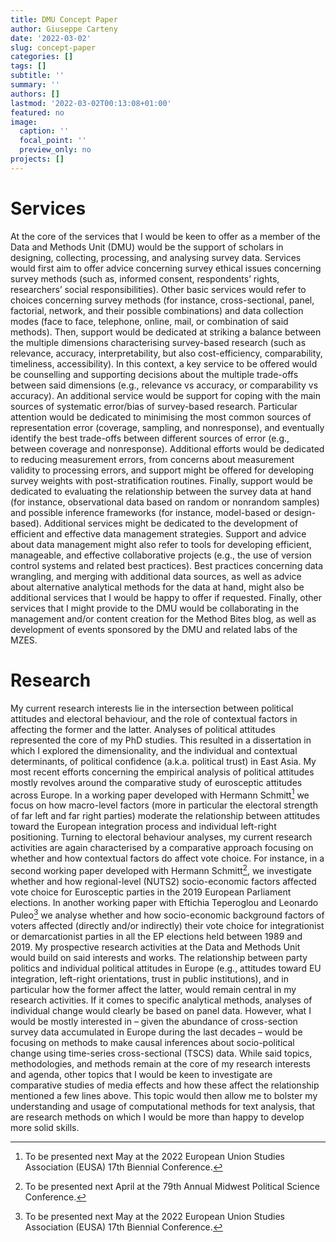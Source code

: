 ```yaml
---
title: DMU Concept Paper
author: Giuseppe Carteny
date: '2022-03-02'
slug: concept-paper
categories: []
tags: []
subtitle: ''
summary: ''
authors: []
lastmod: '2022-03-02T00:13:08+01:00'
featured: no
image:
  caption: ''
  focal_point: ''
  preview_only: no
projects: []
---
```


# Services

At the core of the services that I would be keen to offer as a member of the Data and Methods Unit (DMU) would be the support of scholars in designing, collecting, processing, and analysing  survey data. Services would first aim to offer advice concerning survey ethical issues concerning survey methods (such as, informed consent, respondents’ rights, researchers’ social responsibilities). Other basic services would refer to choices concerning survey methods (for instance, cross-sectional, panel, factorial, network, and their possible combinations) and data collection modes (face to face, telephone, online, mail, or combination of said methods). Then, support would be dedicated at striking a balance between the multiple dimensions characterising survey-based research (such as relevance, accuracy, interpretability, but also cost-efficiency, comparability, timeliness, accessibility). In this context, a key service to be offered would be counselling and supporting decisions about the multiple trade-offs between said dimensions (e.g., relevance vs accuracy, or comparability vs accuracy). An additional service would be support for coping with the main sources of systematic error/bias of survey-based research. Particular attention would be dedicated to minimising the most common sources of representation error (coverage, sampling, and nonresponse), and eventually identify the best trade-offs between different sources of error (e.g., between coverage and nonresponse). Additional efforts would be dedicated to reducing measurement errors, from concerns about measurement validity to processing errors, and support might be offered for  developing survey weights with post-stratification routines. Finally, support would be dedicated to evaluating the relationship between the survey data at hand (for instance, observational data based on random or nonrandom samples) and possible inference frameworks (for instance, model-based or design-based). 
Additional services might be dedicated to the development of efficient and effective data management strategies. Support and advice about data management might also refer to tools for developing efficient, manageable, and effective collaborative projects (e.g., the use of version control systems and related best practices). Best practices concerning data wrangling, and merging with additional data sources, as well as advice about alternative analytical methods for the data at hand, might also be additional services that I would be happy to offer if requested.
Finally, other services that I might provide to the DMU would be collaborating in the management and/or content creation for the Method Bites blog, as well as development of events sponsored by the DMU and related labs of the MZES.

# Research

My current research interests lie in the intersection between political attitudes and electoral behaviour, and the role of contextual factors in affecting the former and the latter.
Analyses of political attitudes represented the core of my PhD studies. This resulted in a dissertation in which I explored the dimensionality, and the individual and contextual determinants, of political confidence (a.k.a. political trust) in East Asia. My most recent efforts concerning the empirical analysis of political attitudes mostly revolves around the comparative study of eurosceptic attitudes across Europe. In a working paper developed with Hermann Schmitt^[To be presented next May at the 2022 European Union Studies Association (EUSA) 17th Biennial Conference.] we focus on how macro-level factors (more in particular the electoral strength of far left and far right parties) moderate the relationship between attitudes toward the European integration process and individual left-right positioning. Turning to electoral behaviour analyses, my current research activities are again characterised by a comparative approach focusing on whether and how contextual factors do affect vote choice. For instance, in a second working paper developed with Hermann Schmitt^[To be presented next April at the 79th Annual Midwest Political Science Conference.], we investigate whether and how regional-level (NUTS2) socio-economic factors affected vote choice for Eurosceptic parties in the 2019 European Parliament  elections. In another working paper with Eftichia Teperoglou and Leonardo Puleo^[To be presented next May at the 2022 European Union Studies Association (EUSA) 17th Biennial Conference.] we analyse whether and how socio-economic background factors of voters affected (directly and/or indirectly) their vote choice for integrationist or demarcationist parties in all the EP elections held between 1989 and 2019. 
My prospective research activities at the Data and Methods Unit would build on said interests and works. The relationship between party politics and individual political attitudes in Europe (e.g., attitudes toward EU integration, left-right orientations, trust in public institutions), and in particular how the former affect the latter, would remain central in my research activities. If it comes to specific analytical methods, analyses of individual change would clearly be based on panel data. However, what I would be mostly interested in – given the abundance of cross-section survey data accumulated in Europe during the last decades  – would be focusing on methods to make causal inferences about socio-political  change using time-series cross-sectional (TSCS) data. 
While said topics, methodologies, and methods remain at the core of my research interests and agenda, other topics that I would be keen to investigate are comparative studies of media effects and how these affect the relationship mentioned a few lines above. This topic would then allow me to bolster my understanding and usage of computational methods for text analysis, that are research methods on which I would be more than happy to develop more solid skills.
 
